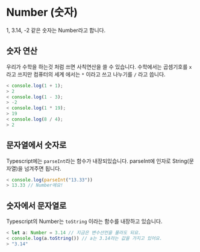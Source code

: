 # Number (숫자)

1, 3.14, -2 같은 숫자는 Number라고 합니다.

## 숫자 연산

우리가 수학을 하는것 처럼 쓰면 사칙연산을 쓸 수 있습니다. 수학에서는 곱셈기호를 `x` 라고 쓰지만 컴퓨터의 세계 에서는 `*` 이라고 쓰고 나누기를 `/` 라고 씁니다.

```ts
< console.log(1 + 1);
> 2
< console.log(1 - 3);
> -2
< console.log(1 * 19);
> 19
< console.log(8 / 4);
> 2
```

## 문자열에서 숫자로

Typescript에는 `parseInt`라는 함수가 내장되있습니다. parseInt에 인자로 String(문자열)을 넘겨주면 됩니다.

```ts
< console.log(parseInt("13.33"))
> 13.33 // Number에요!
```

## 숫자에서 문자열로

Typescript의 Number는 `toString` 이라는 함수를 내장하고 있습니다.

```ts
< let a: Number = 3.14 // 지금은 변수선언을 몰라도 되요.
< console.log(a.toString()) // a는 3.14라는 값을 가지고 있어요.
> "3.14"
```
